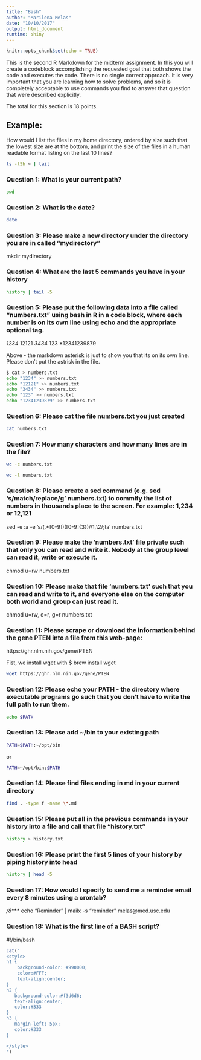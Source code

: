 ```yaml
---
title: "Bash"
author: "Marilena Melas"
date: "10/10/2017"
output: html_document
runtime: shiny
---
```


```r
knitr::opts_chunk$set(echo = TRUE)
```

This is the second R Markdown for the midterm assignment. In this you will create a codeblock accomplishing the requested goal that both shows the code and executes the code.  There is no single correct approach.  It is very important that you are learning how to solve problems, and so it is completely acceptable to use commands you find to answer that question that were described explicitly.   

The total for this section is 18 points.

## Example:

How would I list the files in my home directory, ordered by size such that the lowest size are at the bottom, and print the size of the files in a human readable format listing on the last 10 lines?

```bash
ls -lSh ~ | tail
```

### Question 1:  What is your current path?

```bash
pwd
```


### Question 2:  What is the date?

```bash
date
```

### Question 3:  Please make a new directory under the directory you are in called "mydirectory"

mkdir mydirectory

### Question 4:  What are the last 5 commands you have in your history
```bash
history | tail -5
```

### Question 5:  Please put the following data into a file called "numbers.txt" using bash in R in a code block, where each number is on its own line using echo and the appropriate optional tag.

*1234
*12121
*3434
*123
*12341239879

Above - the markdown asterisk is just to show you that its on its own line. Please don't put the astrisk in the file.

```bash
$ cat > numbers.txt 
echo "1234" >> numbers.txt 
echo "12121" >> numbers.txt
echo "3434" >> numbers.txt
echo "123" >> numbers.txt
echo "12341239879" >> numbers.txt
```

### Question 6:  Please cat the file numbers.txt you just created

```bash
cat numbers.txt
```

### Question 7:  How many characters and how many lines are in the file?

```bash
wc -c numbers.txt
```

```bash
wc -l numbers.txt
```

### Question 8: Please create a sed command (e.g. sed 's/match/replace/g' numbers.txt) to commify the list of numbers in thousands place to the screen.  For example: 1,234 or 12,121

sed -e :a -e 's/\(.*[0-9]\)\([0-9]\{3\}\)/\1,\2/;ta' numbers.txt

### Question 9:  Please make the 'numbers.txt' file private such that only you can read and write it.  Nobody at the group level can read it, write or execute it.

chmod u=rw numbers.txt

### Question 10:   Please make that file 'numbers.txt' such that you can read and write to it, and everyone else on the computer both world and group can just read it.

chmod u=rw, o=r, g=r numbers.txt 

### Question 11:  Please scrape or download the information behind the gene PTEN into a file from this web-page:
https://ghr.nlm.nih.gov/gene/PTEN

Fist, we install wget with $ brew install wget

```bash
wget https://ghr.nlm.nih.gov/gene/PTEN 
```

### Question 12:  Please echo your PATH - the directory where executable programs go such that you don't have to write the full path to run them.  

```bash
echo $PATH
```

### Question 13:  Please add ~/bin to your existing path
```bash
PATH=$PATH:~/opt/bin       
```
or

```bash
PATH=~/opt/bin:$PATH       
```

### Question 14:  Please find files ending in md in your current directory

```bash
find . -type f -name \*.md      
```

### Question 15:  Please put all in the previous commands in your history into a file and call that file "history.txt"

```bash
history > history.txt   
```

### Question 16:  Please print the first 5 lines of your history by piping history into head

```bash
history | head -5   
```

### Question 17:  How would I specify to send me a reminder email every 8 minutes using a crontab?

*/8**** echo "Reminder" | mailx -s "reminder" melas@med.usc.edu

### Question 18: What is the first line of a BASH script?

#!/bin/bash


<!-- The text below is just to reformat the page, using css styling -->
```r
cat("
<style>
h1 {
    background-color: #990000;
    color:#FFF;
    text-align:center;
}
h2 {
   background-color:#f3d6d6;
   text-align:center;
   color:#333
}
h3 {
   margin-left:-5px;
   color:#333
}

</style>
")
```
